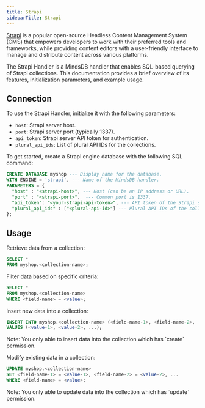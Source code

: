 ```yaml
---
title: Strapi
sidebarTitle: Strapi
---
```


[Strapi](https://strapi.io/) is a popular open-source Headless Content Management System (CMS) that empowers developers to work with their preferred tools and frameworks, while providing content editors with a user-friendly interface to manage and distribute content across various platforms.

The Strapi Handler is a MindsDB handler that enables SQL-based querying of Strapi collections. This documentation provides a brief overview of its features, initialization parameters, and example usage.

## Connection

To use the Strapi Handler, initialize it with the following parameters:

- `host`: Strapi server host.
- `port`: Strapi server port (typically 1337).
- `api_token`: Strapi server API token for authentication.
- `plural_api_ids`: List of plural API IDs for the collections.

To get started, create a Strapi engine database with the following SQL command:

```sql
CREATE DATABASE myshop --- Display name for the database.
WITH ENGINE = 'strapi', --- Name of the MindsDB handler.
PARAMETERS = {
  "host" : "<strapi-host>", --- Host (can be an IP address or URL).
  "port" : "<strapi-port>",  --- Common port is 1337.
  "api_token": "<your-strapi-api-token>", --- API token of the Strapi server.
  "plural_api_ids" : ["<plural-api-id>"] --- Plural API IDs of the collections.
};
```

## Usage

Retrieve data from a collection:

```sql
SELECT *
FROM myshop.<collection-name>;
```

Filter data based on specific criteria:

```sql
SELECT *
FROM myshop.<collection-name>
WHERE <field-name> = <value>;
```

Insert new data into a collection:

```sql
INSERT INTO myshop.<collection-name> (<field-name-1>, <field-name-2>, ...)
VALUES (<value-1>, <value-2>, ...);
```

<Tip>
  Note: You only able to insert data into the collection which has `create`
  permission.
</Tip>


Modify existing data in a collection:

```sql
UPDATE myshop.<collection-name>
SET <field-name-1> = <value-1>, <field-name-2> = <value-2>, ...
WHERE <field-name> = <value>;
```

<Tip>
  Note: You only able to update data into the collection which has `update`
  permission.
</Tip>
